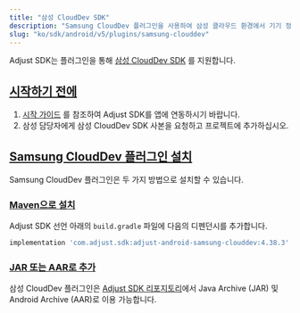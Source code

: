 ```yaml
---
title: "삼성 CloudDev SDK"
description: "Samsung CloudDev 플러그인을 사용하여 삼성 클라우드 환경에서 기기 정보 읽기"
slug: "ko/sdk/android/v5/plugins/samsung-clouddev"
---
```


Adjust SDK는 플러그인을 통해 [삼성 CloudDev SDK](https://developer.samsung.com/instant-plays/samsung-clouddev-sdk/get-started.html) 를 지원합니다.

## [시작하기 전에](before-you-begin)

1. [시작 가이드](/en/sdk/android) 를 참조하여 Adjust SDK를 앱에 연동하시기 바랍니다.
2. 삼성 담당자에게 삼성 CloudDev SDK 사본을 요청하고 프로젝트에 추가하십시오.

## [Samsung CloudDev 플러그인 설치](install-the-samsung-clouddev-plugin)

Samsung CloudDev 플러그인은 두 가지 방법으로 설치할 수 있습니다.

### [Maven으로 설치](install-with-maven)

Adjust SDK 선언 아래의 `build.gradle` 파일에 다음의 디펜던시를 추가합니다.

<CodeBlock title="build.gradle">

```groovy
implementation 'com.adjust.sdk:adjust-android-samsung-clouddev:4.38.3'
```

</CodeBlock>

### [JAR 또는 AAR로 추가](add-as-a-jar-or-aar)

삼성 CloudDev 플러그인은 [Adjust SDK 리포지토리](https://github.com/adjust/android_sdk/releases/latest)에서 Java Archive \(JAR\) 및 Android Archive \(AAR\)로 이용 가능합니다.
